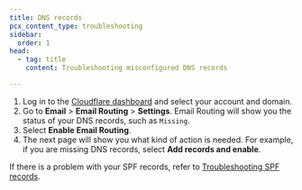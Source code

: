```yaml
---
title: DNS records
pcx_content_type: troubleshooting
sidebar:
  order: 1
head:
  - tag: title
    content: Troubleshooting misconfigured DNS records

---
```


1. Log in to the [Cloudflare dashboard](https://dash.cloudflare.com/) and select your account and domain.
2. Go to **Email** > **Email Routing** > **Settings**. Email Routing will show you the status of your DNS records, such as `Missing`.
3. Select **Enable Email Routing**.
4. The next page will show you what kind of action is needed. For example, if you are missing DNS records, select **Add records and enable**.

If there is a problem with your SPF records, refer to [Troubleshooting SPF records](/email-routing/troubleshooting/email-routing-spf-records/).
